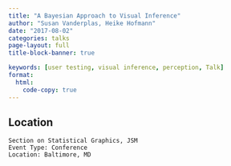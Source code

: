 ```yaml
---
title: "A Bayesian Approach to Visual Inference"
author: "Susan Vanderplas, Heike Hofmann"
date: "2017-08-02"
categories: talks
page-layout: full
title-block-banner: true

keywords: [user testing, visual inference, perception, Talk]
format:
  html:
    code-copy: true
---
```

 

## Location

    Section on Statistical Graphics, JSM
    Event Type: Conference
    Location: Baltimore, MD

